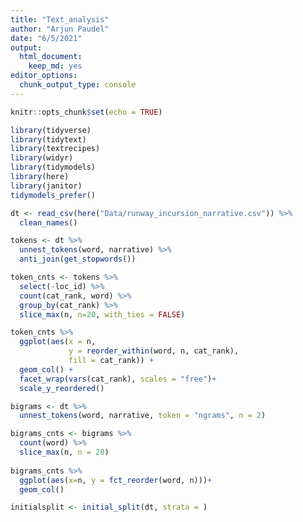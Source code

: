 ```yaml
---
title: "Text_analysis"
author: "Arjun Paudel"
date: "6/5/2021"
output: 
  html_document: 
    keep_md: yes
editor_options: 
  chunk_output_type: console
---
```


```r
knitr::opts_chunk$set(echo = TRUE)
```

```r
library(tidyverse)
library(tidytext)
library(textrecipes)
library(widyr)
library(tidymodels)
library(here)
library(janitor)
tidymodels_prefer()
```

```r
dt <- read_csv(here("Data/runway_incursion_narrative.csv")) %>% 
  clean_names()
```

```r
tokens <- dt %>% 
  unnest_tokens(word, narrative) %>% 
  anti_join(get_stopwords())

token_cnts <- tokens %>% 
  select(-loc_id) %>% 
  count(cat_rank, word) %>% 
  group_by(cat_rank) %>% 
  slice_max(n, n=20, with_ties = FALSE)

token_cnts %>% 
  ggplot(aes(x = n, 
             y = reorder_within(word, n, cat_rank),
             fill = cat_rank)) +
  geom_col() +
  facet_wrap(vars(cat_rank), scales = "free")+
  scale_y_reordered()

bigrams <- dt %>% 
  unnest_tokens(word, narrative, token = "ngrams", n = 2)

bigrams_cnts <- bigrams %>% 
  count(word) %>% 
  slice_max(n, n = 20)
  
bigrams_cnts %>% 
  ggplot(aes(x=n, y = fct_reorder(word, n)))+
  geom_col()
```

```r
initialsplit <- initial_split(dt, strata = )
```

